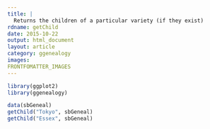 ```yaml
---
title: |
  Returns the children of a particular variety (if they exist)
rdname: getChild
date: 2015-10-22
output: html_document
layout: article
category: ggenealogy
images:
FRONTFOMATTER_IMAGES
---
```


```r
library(ggplot2)
library(ggenealogy)
```

```r
data(sbGeneal)
getChild("Tokyo", sbGeneal)
getChild("Essex", sbGeneal)



```